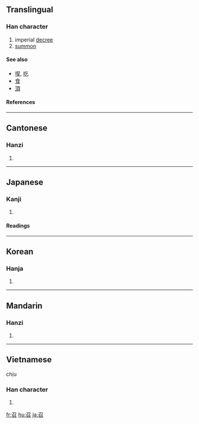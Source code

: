 ==Translingual==

===Han character===
{{Han char|rn=30|rad=口|as=02|sn=5|four=1760<sub>2</sub>|canj=尸竹口 (SHR)|ids=⿱[[刀]][[口]]}}

# imperial [[decree]]
# [[summon]]

====See also====
*[[喫]], [[吃]]
*[[食]]
*[[頂]]

====References====
{{Han ref|kx=0172.070|dkj=03241|dj=0383.030|hdz=10574.030|uh=53EC|ud=21484|bh=A56C|bd=42348}}

----

==Cantonese==

===Hanzi===
{{yue-hanzi|jyut=[[ziu6]], [[siu6]]|y=jiu6, siu6}}
# {{defn|Cantonese}}

----

==Japanese==

===Kanji===
{{ja-kanji|grade=c|rs=口02}}
# {{defn|Japanese}}

====Readings====
{{ja-readings|on=[[しょう]] (shō)|kun=[[めす]] (mesu)}}

----

==Korean==

===Hanja===
{{ko-hanja|hangeul=[[소]], [[조]]|rv=so, jo|mr=so, cho}}
# {{defn|Korean}}

----

==Mandarin==

===Hanzi===
{{cmn-hanzi|pin=[[zhào]] ([[zhao4]])|wg=chao<sup>4</sup>}}
# {{defn|Mandarin}}

----

==Vietnamese==
chịu
===Han character===
{{vi-hantu|chịu}}

# {{defn|Vietnamese}}

[[fr:召]]
[[hu:召]]
[[ja:召]]